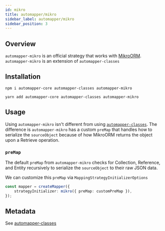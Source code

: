 ```yaml
---
id: mikro
title: automapper/mikro
sidebar_label: automapper/mikro
sidebar_position: 3
---
```


## Overview

`automapper-mikro` is an official strategy that works with [MikroORM](https://mikro-orm.io/). `automapper-mikro` is an extension of `automapper-classes`

## Installation

```shell
npm i automapper-core automapper-classes automapper-mikro
```

```shell
yarn add automapper-core automapper-classes automapper-mikro
```

## Usage

Using `automapper-mikro` isn't different from using [`automapper-classes`](./classes#usage). The difference is `automapper-mikro` has a custom `preMap` that handles how to serialize the `sourceObject` because of how MikroORM returns the object upon a Retrieve operation.

### `preMap`

The default `preMap` from `automapper-mikro` checks for Collection, Reference, and Entity recursively to serialize the `sourceObject` to their raw JSON data.

We can customize this `preMap` via `MappingStrategyInitializerOptions`

```ts
const mapper = createMapper({
    strategyInitializer: mikro({ preMap: customPreMap }),
});
```

## Metadata

See [automapper-classes](./classes#metadata)
